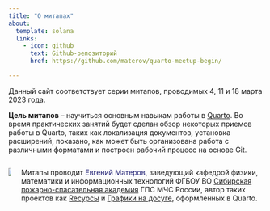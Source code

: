 ```yaml
---
title: "О митапах"
about:
  template: solana
  links:
    - icon: github
      text: Github-репозиторий
      href: https://github.com/materov/quarto-meetup-begin/

---
```


Данный сайт соответствует серии митапов, проводимых 4, 11 и 18 марта 2023 года.

**Цель митапов** -- научиться основным навыкам работы в [Quarto](https://quarto.org/){target="_blank"}. Во время практических занятий будет сделан обзор некоторых приемов работы в Quarto, таких как локализация документов, установка расширений, показано, как может быть организована работа с различными форматами и построен рабочий процесс на основе Git.

:::: {.columns layout="[[0.17, -0.01, 0.65]]"}

::: {.column}
![](EH.png)
:::

::: {.column}
Митапы проводит [Евгений Матеров]{style="color: midnightblue;"}, заведующий кафедрой физики, математики и информационных технологий ФГБОУ ВО [Сибирская пожарно-спасательная академия](http://sibpsa.ru/){target="_blank"} ГПС МЧС России, автор таких проектов как [Rесурсы](https://materov.github.io/R-sources/){target="_blank"} и [Графики на досуге](https://data-visualization-blog.netlify.app/){target="_blank"}, оформленных в Quarto.
:::

::::



